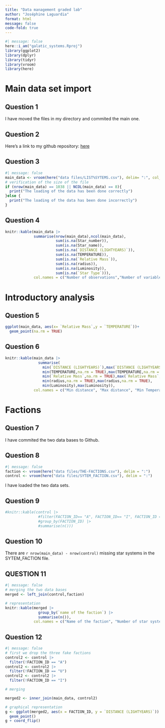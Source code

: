 ```yaml
---
title: "Data management graded lab"
author: "Joséphine Laguardia"
format: html
message: false
code-fold: true
---
```


```r
#| message: false
here::i_am("galatic_systems.Rproj")
library(ggplot2)
library(dplyr)
library(tidyr)
library(vroom)
library(here)
```

# Main data set import

## Question 1

I have moved the files in my directory and commited the main one.

## Question 2

Here's a link to my github repository: [here](https://github.com/laguajosephine/galatic_systems)

## Question 3

```r
#| message: false
main_data <- vroom(here("data files/LIST%SYTEMS.csv"), delim= ":", col_types = cols(Star_number = "n",Star_name = "c", `DISTANCE (LIGHTYEARS)`= "n", TEMPERATURE = "n", `Relative Mass`= "n", radius = "n", Luminosity = "n", `Star Type`= "c"))
# verification of the size of the file
if (nrow(main_data) == 1038 || NCOL(main_data) == 8){
  print("The loading of the data has been done correctly")
}else {
  print("The loading of the data has been done incorrectly")
}
```

## Question 4

```r
knitr::kable(main_data |>
             summarise(nrow(main_data),ncol(main_data),
                       sum(is.na(Star_number)),
                       sum(is.na(Star_name)),
                       sum(is.na(`DISTANCE (LIGHTYEARS)`)),
                       sum(is.na(TEMPERATURE)),
                       sum(is.na(`Relative Mass`)),
                       sum(is.na(radius)),
                       sum(is.na(Luminosity)),
                       sum(is.na(`Star Type`))),
             col.names = c("Number of observations","Number of variables","Number of missing values for Star_number","Number of missing values for Star_name","Number of missing values for Distance","Number of missing values for Temperature","Number of missing values for Relative mass","Number of missing values for radius","Number of missing values for Luminosity","Number of missing values for Star Type" ))
```

# Introductory analysis

## Question 5

```r
ggplot(main_data, aes(x= `Relative Mass`,y = `TEMPERATURE`))+
  geom_point(na.rm = TRUE)
```

## Question 6

```r
knitr::kable(main_data |>
               summarise(
                 min(`DISTANCE (LIGHTYEARS)`),max(`DISTANCE (LIGHTYEARS)`),
                 min(TEMPERATURE,na.rm = TRUE),max(TEMPERATURE,na.rm = TRUE),
                 min(`Relative Mass`,na.rm = TRUE),max(`Relative Mass`,na.rm = TRUE),
                 min(radius,na.rm = TRUE),max(radius,na.rm = TRUE),
                 min(Luminosity),max(Luminosity)),
             col.names = c("Min distance", "Max distance", "Min Temperature", "Max Temperature", "Min Relative mass", "Max Relative mass", "Min Radius", "Max radius", "Min Luminosity", "Max Luminosity"))

```

# Factions

## Question 7

I have commited the two data bases to Github.

## Question 8

```r
#| message: false
faction <- vroom(here("data files/THE-FACTIONS.csv"), delim = ":")
control <- vroom(here("data files/SYTEM_FACTION.csv"), delim = ":")
```

I have loaded the two data sets.

## Question 9

```r
#knitr::kable(control |>
               #filter(FACTION_ID== "A", FACTION_ID== "I", FACTION_ID == "U") +
               #group_by(FACTION_ID) |>
               #summarise(n()))
```


## Question 10

There are `r nrow(main_data) - nrow(control)` missing star systems in the SYTEM_FACTION file. 

## QUESTION 11

```r
#| message: false
# merging the two data bases
merged <- left_join(control,faction)

# representation
knitr::kable(merged |>
               group_by(`name of the faction`) |>
               summarise(n()),
             col.names = c("Name of the faction", "Number of star systems"))
```

## Question 12

```r
#| message: false
# first we drop the three fake factions
control2 <- control |>
  filter(!FACTION_ID == "A")
control2 <- control2 |>
  filter(!FACTION_ID == "U")
control2 <- control2 |>
  filter(!FACTION_ID == "I")

# merging

merged2 <- inner_join(main_data, control2)

# graphical representation
g <- ggplot(merged2, aes(x = FACTION_ID, y = `DISTANCE (LIGHTYEARS)`)) +
  geom_point()
g + coord_flip()
```

